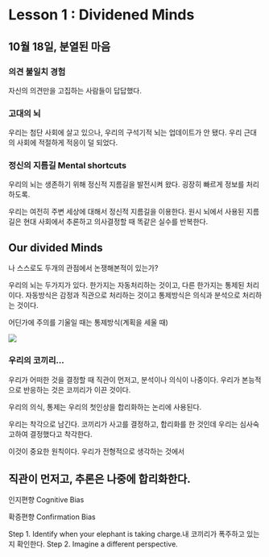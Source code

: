 # Lesson 1 : Dividened Minds {.unnumbered}

## 10월 18일, 분열된 마음

### 의견 불일치 경험

자신의 의견만을 고집하는 사람들이 답답했다.

### 고대의 뇌

우리는 첨단 사회에 살고 있으나, 우리의 구석기적 뇌는 업데이트가 안 됐다. 우리 근대의 사회에 적절하게 적응이 덜 되었다.

### 정신의 지름길 Mental shortcuts

우리의 뇌는 생존하기 위해 정신적 지름길을 발전시켜 왔다. 굉장히 빠르게 정보를 처리하도록.

우리는 여전히 주변 세상에 대해서 정신적 지름길을 이용한다. 원시 뇌에서 사용된 지름길은 현대 사회에서 추론하고 의사결정할 때 똑같은 실수를 반복한다.

## Our divided Minds

나 스스로도 두개의 관점에서 논쟁해본적이 있는가?

우리의 뇌는 두가지가 있다. 한가지는 자동처리하는 것이고, 다른 한가지는 통제된 처리이다. 자동방식은 감정과 직관으로 처리하는 것이고 통제방식은 의식과 분석으로 처리하는 것이다.

어딘가에 주의를 기울일 때는 통제방식(계획을 세울 때)

![](images/diviminds.JPG)

### 우리의 코끼리...

우리가 어떠한 것을 결정할 때 직관이 먼저고, 분석이나 의식이 나중이다. 우리가 본능적으로 반응하는 것은 코끼리가 이끈 것이다.

우리의 의식, 통제는 우리의 첫인상을 합리화하는 논리에 사용된다.

우리는 착각으로 남긴다. 코끼리가 사고를 결정하고, 합리화를 한 것인데 우리는 심사숙고하여 결정했다고 착각한다.

이것이 중요한 원칙이다. 우리가 전형적으로 생각하는 것에서

## 직관이 먼저고, 추론은 나중에 합리화한다.

인지편향 Cognitive Bias

확증편향 Confirmation Bias

Step 1. Identify when your elephant is taking charge.내 코끼리가 폭주하고 있는지 확인한다. Step 2. Imagine a different perspective.
